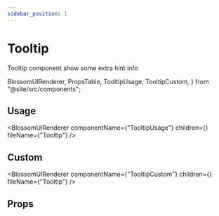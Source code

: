 ```yaml
---
sidebar_position: 1
---
```


# Tooltip

Tooltip component show some extra hint info

  BlossomUIRenderer,
  PropsTable,
  TooltipUsage,
  TooltipCustom,
} from "@site/src/components";

## Usage

<BlossomUIRenderer
  componentName={"TooltipUsage"}
  children={<TooltipUsage />}
  fileName={"Tooltip"}
/>

## Custom

<BlossomUIRenderer
  componentName={"TooltipCustom"}
  children={<TooltipCustom />}
  fileName={"Tooltip"}
/>

## Props

<PropsTable componentName="Tooltip" />
